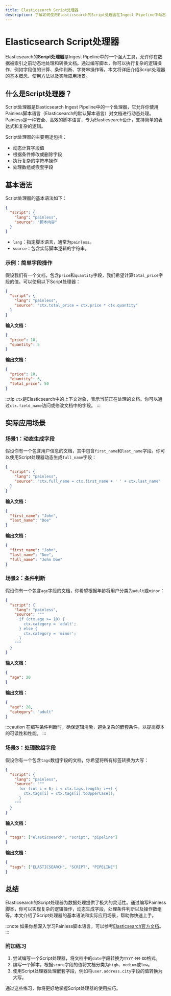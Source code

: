 ```yaml
---
title: Elasticsearch Script处理器
description: 了解如何使用Elasticsearch的Script处理器在Ingest Pipeline中动态处理文档数据。本文适合初学者，包含代码示例和实际案例。
---
```


# Elasticsearch Script处理器

Elasticsearch的**Script处理器**是Ingest Pipeline中的一个强大工具，允许你在数据被索引之前动态地处理和转换文档。通过编写脚本，你可以执行复杂的逻辑操作，例如字段值的计算、条件判断、字符串操作等。本文将详细介绍Script处理器的基本概念、使用方法以及实际应用场景。

## 什么是Script处理器？

Script处理器是Elasticsearch Ingest Pipeline中的一个处理器，它允许你使用Painless脚本语言（Elasticsearch的默认脚本语言）对文档进行动态处理。Painless是一种安全、高效的脚本语言，专为Elasticsearch设计，支持简单的表达式和复杂的逻辑。

Script处理器的主要用途包括：
- 动态计算字段值
- 根据条件修改或删除字段
- 执行复杂的字符串操作
- 处理数组或嵌套字段

## 基本语法

Script处理器的基本语法如下：

```json
{
  "script": {
    "lang": "painless",
    "source": "脚本内容"
  }
}
```

- `lang`：指定脚本语言，通常为`painless`。
- `source`：包含实际脚本逻辑的字符串。

### 示例：简单字段操作

假设我们有一个文档，包含`price`和`quantity`字段，我们希望计算`total_price`字段的值。可以使用以下Script处理器：

```json
{
  "script": {
    "lang": "painless",
    "source": "ctx.total_price = ctx.price * ctx.quantity"
  }
}
```

**输入文档：**
```json
{
  "price": 10,
  "quantity": 5
}
```

**输出文档：**
```json
{
  "price": 10,
  "quantity": 5,
  "total_price": 50
}
```

:::tip
`ctx`是Elasticsearch中的上下文对象，表示当前正在处理的文档。你可以通过`ctx.field_name`访问或修改文档中的字段。
:::

## 实际应用场景

### 场景1：动态生成字段

假设你有一个包含用户信息的文档，其中包含`first_name`和`last_name`字段。你可以使用Script处理器动态生成`full_name`字段：

```json
{
  "script": {
    "lang": "painless",
    "source": "ctx.full_name = ctx.first_name + ' ' + ctx.last_name"
  }
}
```

**输入文档：**
```json
{
  "first_name": "John",
  "last_name": "Doe"
}
```

**输出文档：**
```json
{
  "first_name": "John",
  "last_name": "Doe",
  "full_name": "John Doe"
}
```

### 场景2：条件判断

假设你有一个包含`age`字段的文档，你希望根据年龄将用户分类为`adult`或`minor`：

```json
{
  "script": {
    "lang": "painless",
    "source": """
      if (ctx.age >= 18) {
        ctx.category = 'adult';
      } else {
        ctx.category = 'minor';
      }
    """
  }
}
```

**输入文档：**
```json
{
  "age": 20
}
```

**输出文档：**
```json
{
  "age": 20,
  "category": "adult"
}
```

:::caution
在编写条件判断时，确保逻辑清晰，避免复杂的嵌套条件，以提高脚本的可读性和性能。
:::

### 场景3：处理数组字段

假设你有一个包含`tags`数组字段的文档，你希望将所有标签转换为大写：

```json
{
  "script": {
    "lang": "painless",
    "source": """
      for (int i = 0; i < ctx.tags.length; i++) {
        ctx.tags[i] = ctx.tags[i].toUpperCase();
      }
    """
  }
}
```

**输入文档：**
```json
{
  "tags": ["elasticsearch", "script", "pipeline"]
}
```

**输出文档：**
```json
{
  "tags": ["ELASTICSEARCH", "SCRIPT", "PIPELINE"]
}
```

## 总结

Elasticsearch的Script处理器为数据处理提供了极大的灵活性。通过编写Painless脚本，你可以实现复杂的逻辑操作，动态生成字段，处理条件判断以及操作数组等。本文介绍了Script处理器的基本语法和实际应用场景，帮助你快速上手。

:::note
如果你想深入学习Painless脚本语言，可以参考[Elasticsearch官方文档](https://www.elastic.co/guide/en/elasticsearch/reference/current/modules-scripting-painless.html)。
:::

### 附加练习

1. 尝试编写一个Script处理器，将文档中的`date`字段转换为`YYYY-MM-DD`格式。
2. 编写一个脚本，根据`score`字段的值将文档分类为`high`、`medium`或`low`。
3. 使用Script处理器处理嵌套字段，例如将`user.address.city`字段的值转换为大写。

通过这些练习，你将更好地掌握Script处理器的使用技巧。